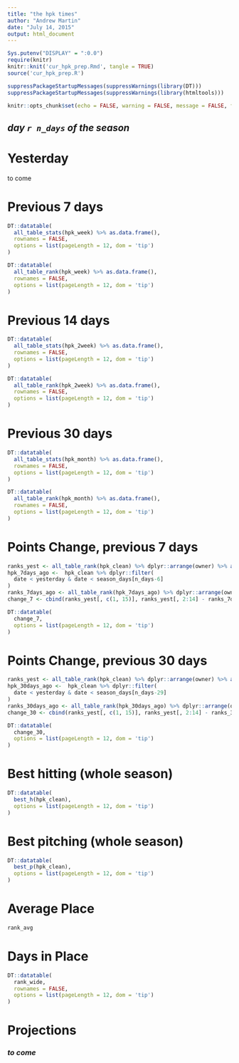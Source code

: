 ```yaml
---
title: "the hpk times"
author: "Andrew Martin"
date: "July 14, 2015"
output: html_document
---
```


```r
Sys.putenv("DISPLAY" = ":0.0")
require(knitr)
knitr::knit('cur_hpk_prep.Rmd', tangle = TRUE)
source('cur_hpk_prep.R')
```

```r
suppressPackageStartupMessages(suppressWarnings(library(DT)))
suppressPackageStartupMessages(suppressWarnings(library(htmltools)))
```


```r

knitr::opts_chunk$set(echo = FALSE, warning = FALSE, message = FALSE, fig.device = 'svg', cache = FALSE)

```

## _day `r n_days` of the season_

# Yesterday
to come

# Previous 7 days

```r

DT::datatable(
  all_table_stats(hpk_week) %>% as.data.frame(), 
  rownames = FALSE,
  options = list(pageLength = 12, dom = 'tip')
)

DT::datatable(
  all_table_rank(hpk_week) %>% as.data.frame(), 
  rownames = FALSE,
  options = list(pageLength = 12, dom = 'tip')
)

```

# Previous 14 days

```r

DT::datatable(
  all_table_stats(hpk_2week) %>% as.data.frame(), 
  rownames = FALSE,
  options = list(pageLength = 12, dom = 'tip')
)

DT::datatable(
  all_table_rank(hpk_2week) %>% as.data.frame(), 
  rownames = FALSE,
  options = list(pageLength = 12, dom = 'tip')
)

```

# Previous 30 days

```r

DT::datatable(
  all_table_stats(hpk_month) %>% as.data.frame(), 
  rownames = FALSE,
  options = list(pageLength = 12, dom = 'tip')
)

DT::datatable(
  all_table_rank(hpk_month) %>% as.data.frame(), 
  rownames = FALSE,
  options = list(pageLength = 12, dom = 'tip')
)

```

# Points Change, previous 7 days

```r

ranks_yest <- all_table_rank(hpk_clean) %>% dplyr::arrange(owner) %>% as.data.frame()
hpk_7days_ago <-  hpk_clean %>% dplyr::filter(
  date < yesterday & date < season_days[n_days-6] 
)
ranks_7days_ago <- all_table_rank(hpk_7days_ago) %>% dplyr::arrange(owner) %>% as.data.frame()
change_7 <- cbind(ranks_yest[, c(1, 15)], ranks_yest[, 2:14] - ranks_7days_ago[, 2:14]) %>% dplyr::arrange(-points)

DT::datatable(
  change_7, 
  options = list(pageLength = 12, dom = 'tip')
)

```

# Points Change, previous 30 days

```r

ranks_yest <- all_table_rank(hpk_clean) %>% dplyr::arrange(owner) %>% as.data.frame()
hpk_30days_ago <-  hpk_clean %>% dplyr::filter(
  date < yesterday & date < season_days[n_days-29] 
)
ranks_30days_ago <- all_table_rank(hpk_30days_ago) %>% dplyr::arrange(owner) %>% as.data.frame()
change_30 <- cbind(ranks_yest[, c(1, 15)], ranks_yest[, 2:14] - ranks_30days_ago[, 2:14]) %>% dplyr::arrange(-points)

DT::datatable(
  change_30, 
  options = list(pageLength = 12, dom = 'tip')
)

```


# Best hitting (whole season)

```r

DT::datatable(
  best_h(hpk_clean), 
  options = list(pageLength = 12, dom = 'tip')
)

```

# Best pitching (whole season)

```r

DT::datatable(
  best_p(hpk_clean), 
  options = list(pageLength = 12, dom = 'tip')
)

```

# Average Place

```r

rank_avg

```

# Days in Place

```r

DT::datatable(
  rank_wide, 
  rownames = FALSE,
  options = list(pageLength = 12, dom = 'tip')
)

```

# Projections


### _to come_

